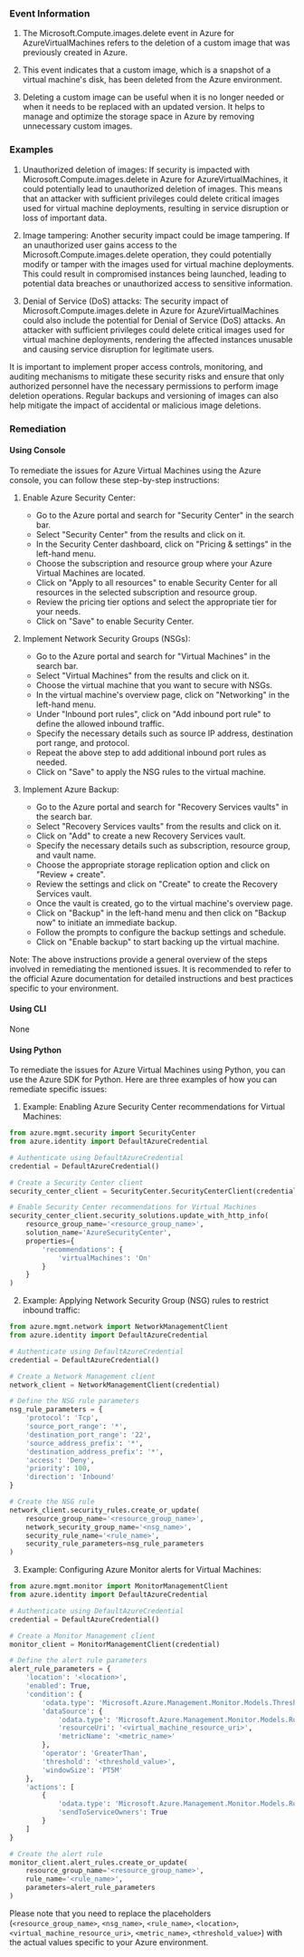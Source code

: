 
### Event Information

1. The Microsoft.Compute.images.delete event in Azure for AzureVirtualMachines refers to the deletion of a custom image that was previously created in Azure.

2. This event indicates that a custom image, which is a snapshot of a virtual machine's disk, has been deleted from the Azure environment.

3. Deleting a custom image can be useful when it is no longer needed or when it needs to be replaced with an updated version. It helps to manage and optimize the storage space in Azure by removing unnecessary custom images.


### Examples

1. Unauthorized deletion of images: If security is impacted with Microsoft.Compute.images.delete in Azure for AzureVirtualMachines, it could potentially lead to unauthorized deletion of images. This means that an attacker with sufficient privileges could delete critical images used for virtual machine deployments, resulting in service disruption or loss of important data.

2. Image tampering: Another security impact could be image tampering. If an unauthorized user gains access to the Microsoft.Compute.images.delete operation, they could potentially modify or tamper with the images used for virtual machine deployments. This could result in compromised instances being launched, leading to potential data breaches or unauthorized access to sensitive information.

3. Denial of Service (DoS) attacks: The security impact of Microsoft.Compute.images.delete in Azure for AzureVirtualMachines could also include the potential for Denial of Service (DoS) attacks. An attacker with sufficient privileges could delete critical images used for virtual machine deployments, rendering the affected instances unusable and causing service disruption for legitimate users.

It is important to implement proper access controls, monitoring, and auditing mechanisms to mitigate these security risks and ensure that only authorized personnel have the necessary permissions to perform image deletion operations. Regular backups and versioning of images can also help mitigate the impact of accidental or malicious image deletions.

### Remediation

#### Using Console

To remediate the issues for Azure Virtual Machines using the Azure console, you can follow these step-by-step instructions:

1. Enable Azure Security Center:
   - Go to the Azure portal and search for "Security Center" in the search bar.
   - Select "Security Center" from the results and click on it.
   - In the Security Center dashboard, click on "Pricing & settings" in the left-hand menu.
   - Choose the subscription and resource group where your Azure Virtual Machines are located.
   - Click on "Apply to all resources" to enable Security Center for all resources in the selected subscription and resource group.
   - Review the pricing tier options and select the appropriate tier for your needs.
   - Click on "Save" to enable Security Center.

2. Implement Network Security Groups (NSGs):
   - Go to the Azure portal and search for "Virtual Machines" in the search bar.
   - Select "Virtual Machines" from the results and click on it.
   - Choose the virtual machine that you want to secure with NSGs.
   - In the virtual machine's overview page, click on "Networking" in the left-hand menu.
   - Under "Inbound port rules", click on "Add inbound port rule" to define the allowed inbound traffic.
   - Specify the necessary details such as source IP address, destination port range, and protocol.
   - Repeat the above step to add additional inbound port rules as needed.
   - Click on "Save" to apply the NSG rules to the virtual machine.

3. Implement Azure Backup:
   - Go to the Azure portal and search for "Recovery Services vaults" in the search bar.
   - Select "Recovery Services vaults" from the results and click on it.
   - Click on "Add" to create a new Recovery Services vault.
   - Specify the necessary details such as subscription, resource group, and vault name.
   - Choose the appropriate storage replication option and click on "Review + create".
   - Review the settings and click on "Create" to create the Recovery Services vault.
   - Once the vault is created, go to the virtual machine's overview page.
   - Click on "Backup" in the left-hand menu and then click on "Backup now" to initiate an immediate backup.
   - Follow the prompts to configure the backup settings and schedule.
   - Click on "Enable backup" to start backing up the virtual machine.

Note: The above instructions provide a general overview of the steps involved in remediating the mentioned issues. It is recommended to refer to the official Azure documentation for detailed instructions and best practices specific to your environment.

#### Using CLI

None

#### Using Python

To remediate the issues for Azure Virtual Machines using Python, you can use the Azure SDK for Python. Here are three examples of how you can remediate specific issues:

1. Example: Enabling Azure Security Center recommendations for Virtual Machines:
```python
from azure.mgmt.security import SecurityCenter
from azure.identity import DefaultAzureCredential

# Authenticate using DefaultAzureCredential
credential = DefaultAzureCredential()

# Create a Security Center client
security_center_client = SecurityCenter.SecurityCenterClient(credential)

# Enable Security Center recommendations for Virtual Machines
security_center_client.security_solutions.update_with_http_info(
    resource_group_name='<resource_group_name>',
    solution_name='AzureSecurityCenter',
    properties={
        'recommendations': {
            'virtualMachines': 'On'
        }
    }
)
```

2. Example: Applying Network Security Group (NSG) rules to restrict inbound traffic:
```python
from azure.mgmt.network import NetworkManagementClient
from azure.identity import DefaultAzureCredential

# Authenticate using DefaultAzureCredential
credential = DefaultAzureCredential()

# Create a Network Management client
network_client = NetworkManagementClient(credential)

# Define the NSG rule parameters
nsg_rule_parameters = {
    'protocol': 'Tcp',
    'source_port_range': '*',
    'destination_port_range': '22',
    'source_address_prefix': '*',
    'destination_address_prefix': '*',
    'access': 'Deny',
    'priority': 100,
    'direction': 'Inbound'
}

# Create the NSG rule
network_client.security_rules.create_or_update(
    resource_group_name='<resource_group_name>',
    network_security_group_name='<nsg_name>',
    security_rule_name='<rule_name>',
    security_rule_parameters=nsg_rule_parameters
)
```

3. Example: Configuring Azure Monitor alerts for Virtual Machines:
```python
from azure.mgmt.monitor import MonitorManagementClient
from azure.identity import DefaultAzureCredential

# Authenticate using DefaultAzureCredential
credential = DefaultAzureCredential()

# Create a Monitor Management client
monitor_client = MonitorManagementClient(credential)

# Define the alert rule parameters
alert_rule_parameters = {
    'location': '<location>',
    'enabled': True,
    'condition': {
        'odata.type': 'Microsoft.Azure.Management.Monitor.Models.ThresholdRuleCondition',
        'dataSource': {
            'odata.type': 'Microsoft.Azure.Management.Monitor.Models.RuleMetricDataSource',
            'resourceUri': '<virtual_machine_resource_uri>',
            'metricName': '<metric_name>'
        },
        'operator': 'GreaterThan',
        'threshold': '<threshold_value>',
        'windowSize': 'PT5M'
    },
    'actions': [
        {
            'odata.type': 'Microsoft.Azure.Management.Monitor.Models.RuleEmailAction',
            'sendToServiceOwners': True
        }
    ]
}

# Create the alert rule
monitor_client.alert_rules.create_or_update(
    resource_group_name='<resource_group_name>',
    rule_name='<rule_name>',
    parameters=alert_rule_parameters
)
```

Please note that you need to replace the placeholders (`<resource_group_name>`, `<nsg_name>`, `<rule_name>`, `<location>`, `<virtual_machine_resource_uri>`, `<metric_name>`, `<threshold_value>`) with the actual values specific to your Azure environment.

